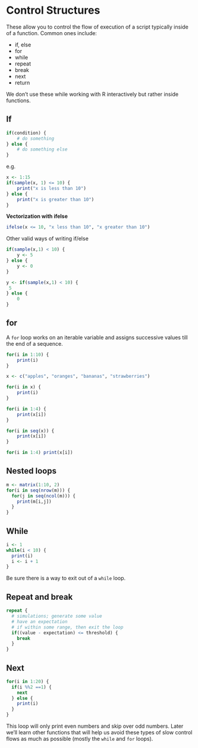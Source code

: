 # Control Structures

These allow you to control the flow of execution of a script typically inside of a function.
Common ones include:

* if, else
* for
* while
* repeat
* break
* next
* return

We don't use these while working with R interactively but rather inside functions.

## If

```r
if(condition) {
    # do something
} else {
    # do something else
}
```
e.g.



```r
x <- 1:15
if(sample(x, 1) <= 10) {
    print("x is less than 10")
} else {
    print("x is greater than 10")
}
```

**Vectorization with ifelse**

```r
ifelse(x <= 10, "x less than 10", "x greater than 10")
```

Other valid ways of writing if/else

```r
if(sample(x,1) < 10) {
    y <- 5
} else {
    y <- 0
}
```

```r
y <- if(sample(x,1) < 10) {
 5
} else {
    0
}
```

## for

A `for` loop works on an iterable variable and assigns successive values till the end of a sequence.

```r
for(i in 1:10) {
    print(i)
}
```

```r
x <- c("apples", "oranges", "bananas", "strawberries")

for(i in x) {
    print(i)
}

for(i in 1:4) {
    print(x[i])
}

for(i in seq(x)) {
    print(x[i])
}

for(i in 1:4) print(x[i])
````

## Nested loops


```r
m <- matrix(1:10, 2)
for(i in seq(nrow(m))) {
  for(j in seq(ncol(m))) {
    print(m[i,j])
  }
}
```

## While

```r
i <- 1
while(i < 10) {
  print(i)
  i <- i + 1
}
```

Be sure there is a way to exit out of a `while` loop.

## Repeat and break

```r
repeat {
  # simulations; generate some value
  # have an expectation
  # if within some range, then exit the loop
  if((value - expectation) <= threshold) {
    break
  }
}
```


## Next

```r
for(i in 1:20) {
  if(i %%2 ==1) {
    next
  } else {
    print(i)
  }
}
```

This loop will only print even numbers and skip over odd numbers. Later we'll learn other functions that will help us avoid these types of slow control flows as much as possible (mostly the `while` and `for` loops).
